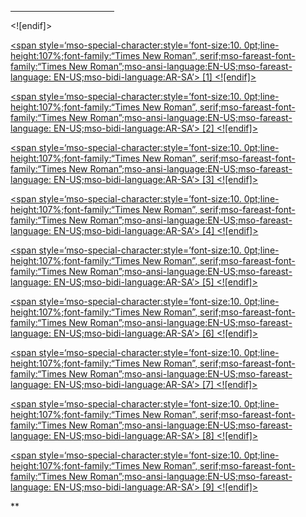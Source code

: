 



</div>


<hr align=left size=1 width="33%">


<![endif]>


<div style='mso-element:footnote' id=ftn1>


<a style='mso-footnote-id:ftn1' href="#_ftnref1"name="_ftn1" title="">
<span style='mso-special-character:style='font-size:10. 0pt;line-height:107%;font-family:"Times New Roman", serif;mso-fareast-font-family:"Times New Roman";mso-ansi-language:EN-US;mso-fareast-language:
EN-US;mso-bidi-language:AR-SA'>
[1]</span>
</span>
<![endif]>
</span>
</span>
</a>





</div>


<div style='mso-element:footnote' id=ftn2>


<a style='mso-footnote-id:ftn2' href="#_ftnref2"name="_ftn2" title="">
<span style='mso-special-character:style='font-size:10. 0pt;line-height:107%;font-family:"Times New Roman", serif;mso-fareast-font-family:"Times New Roman";mso-ansi-language:EN-US;mso-fareast-language:
EN-US;mso-bidi-language:AR-SA'>
[2]</span>
</span>
<![endif]>
</span>
</span>
</a>
  



</div>


<div style='mso-element:footnote' id=ftn3>


<a style='mso-footnote-id:ftn3' href="#_ftnref3"name="_ftn3" title="">
<span style='mso-special-character:style='font-size:10. 0pt;line-height:107%;font-family:"Times New Roman", serif;mso-fareast-font-family:"Times New Roman";mso-ansi-language:EN-US;mso-fareast-language:
EN-US;mso-bidi-language:AR-SA'>
[3]</span>
</span>
<![endif]>
</span>
</span>
</a>





</div>


<div style='mso-element:footnote' id=ftn4>


<a style='mso-footnote-id:ftn4' href="#_ftnref4"name="_ftn4" title="">
<span style='mso-special-character:style='font-size:10. 0pt;line-height:107%;font-family:"Times New Roman", serif;mso-fareast-font-family:"Times New Roman";mso-ansi-language:EN-US;mso-fareast-language:
EN-US;mso-bidi-language:AR-SA'>
[4]</span>
</span>
<![endif]>
</span>
</span>
</a>

 



</div>


<div style='mso-element:footnote' id=ftn5>


<a style='mso-footnote-id:ftn5' href="#_ftnref5"name="_ftn5" title="">
<span style='mso-special-character:style='font-size:10. 0pt;line-height:107%;font-family:"Times New Roman", serif;mso-fareast-font-family:"Times New Roman";mso-ansi-language:EN-US;mso-fareast-language:
EN-US;mso-bidi-language:AR-SA'>
[5]</span>
</span>
<![endif]>
</span>
</span>
</a>
  



</div>


<div style='mso-element:footnote' id=ftn6>


<a style='mso-footnote-id:ftn6' href="#_ftnref6"name="_ftn6" title="">
<span style='mso-special-character:style='font-size:10. 0pt;line-height:107%;font-family:"Times New Roman", serif;mso-fareast-font-family:"Times New Roman";mso-ansi-language:EN-US;mso-fareast-language:
EN-US;mso-bidi-language:AR-SA'>
[6]</span>
</span>
<![endif]>
</span>
</span>
</a>
 



</div>


<div style='mso-element:footnote' id=ftn7>


<a style='mso-footnote-id:ftn7' href="#_ftnref7"name="_ftn7" title="">
<span style='mso-special-character:style='font-size:10. 0pt;line-height:107%;font-family:"Times New Roman", serif;mso-fareast-font-family:"Times New Roman";mso-ansi-language:EN-US;mso-fareast-language:
EN-US;mso-bidi-language:AR-SA'>
[7]</span>
</span>
<![endif]>
</span>
</span>
</a>

 



</div>


<div style='mso-element:footnote' id=ftn8>


<a style='mso-footnote-id:ftn8' href="#_ftnref8"name="_ftn8" title="">
<span style='mso-special-character:style='font-size:10. 0pt;line-height:107%;font-family:"Times New Roman", serif;mso-fareast-font-family:"Times New Roman";mso-ansi-language:EN-US;mso-fareast-language:
EN-US;mso-bidi-language:AR-SA'>
[8]</span>
</span>
<![endif]>
</span>
</span>
</a>

 



</div>


<div style='mso-element:footnote' id=ftn9>


<a style='mso-footnote-id:ftn9' href="#_ftnref9"name="_ftn9" title="">
<span style='mso-special-character:style='font-size:10. 0pt;line-height:107%;font-family:"Times New Roman", serif;mso-fareast-font-family:"Times New Roman";mso-ansi-language:EN-US;mso-fareast-language:
EN-US;mso-bidi-language:AR-SA'>
[9]</span>
</span>
<![endif]>
</span>
</span>
</a>
  



</div>


</div>


** 

</html>

